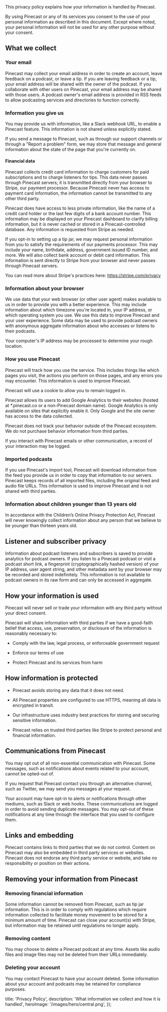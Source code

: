 
<Intro>
  This privacy policy explains how your information is handled by Pinecast.

  By using Pinecast or any of its services you consent to the use of your personal information as described in this document. Except where noted, your personal information will not be used for any other purpose without your consent.
</Intro>

## What we collect
### Your email
Pinecast may collect your email address in order to create an account, leave feedback on a podcast, or leave a tip. If you are leaving feedback or a tip, your email address will be shared with the owner of the podcast. If you collaborate with other users on Pinecast, your email address may be shared with those users. A podcast owner's email address is provided in RSS feeds to allow podcasting services and directories to function correctly.

### Information you give us
You may provide us with information, like a Slack webhook URL, to enable a Pinecast feature. This information is not shared unless explicitly stated.

If you send a message to Pinecast, such as through our support channels or through a "Report a problem" form, we may store that message and general information about the state of the page that you're currently on.

#### Financial data
Pinecast collects credit card information to charge customers for paid subscriptions and to charge listeners for tips. This data never passes through Pinecast servers; it is transmitted directly from your browser to Stripe, our payment processor. Because Pinecast never has access to payment card information, the information cannot be transmitted to any other third party.

Pinecast does have access to less private information, like the name of a credit card holder or the last few digits of a bank account number. This information may be displayed on your Pinecast dashboard to clarify billing information, but it is never cached or stored in a Pinecast-controlled database. Any information is requested from Stripe as needed.

If you opt-in to setting up a tip jar, we may request personal information from you to satisfy the requirements of our payments processor. This may include your name, birthdate, address, government issued ID number, and more. We will also collect bank account or debit card information. This information is sent directly to Stripe from your browser and never passes through Pinecast servers.

You can read more about Stripe's practices here: https://stripe.com/privacy

### Information about your browser
We use data that your web browser (or other user agent) makes available to us in order to provide you with a better experience. This may include information about which timezone you're located in, your IP address, or which operating system you use. We use this data to improve Pinecast and your user experience. Some data may be used to provide podcast owners with anonymous aggregate information about who accesses or listens to their podcasts.

Your computer's IP address may be processed to determine your rough location.

### How you use Pinecast
Pinecast will track how you use the service. This includes things like which pages you visit, the actions you perform on those pages, and any errors you may encounter. This information is used to improve Pinecast.

Pinecast will use a cookie to allow you to remain logged in.

Pinecast allows its users to add Google Analytics to their websites (hosted at *.pinecast.co or a non-Pinecast domain name). Google Analytics is only available on sites that explicitly enable it. Only Google and the site owner has access to the data collected.

Pinecast does not track your behavior outside of the Pinecast ecosystem. We do not purchase behavior information from third parties.

If you interact with Pinecast emails or other communication, a record of your interaction may be logged.

### Imported podcasts
If you use Pinecast's import tool, Pinecast will download information from the feed you provide us in order to copy that information to our servers. Pinecast keeps records of all imported files, including the original feed and audio file URLs. This information is used to improve Pinecast and is not shared with third parties.

### Information about children younger than 13 years old
In accordance with the Children’s Online Privacy Protection Act, Pinecast will never knowingly collect information about any person that we believe to be younger than thirteen years old.

## Listener and subscriber privacy
Information about podcast listeners and subscribers is saved to provide analytics for podcast owners. If you listen to a Pinecast podcast or visit a podcast short link, a fingerprint (cryptographically hashed version) of your IP address, user agent string, and other metadata sent by your browser may be recorded and stored indefinitely. This information is not available to podcast owners in its raw form and can only be accessed in aggregate.

## How your information is used
Pinecast will never sell or trade your information with any third party without your direct consent.

Pinecast will share information with third parties if we have a good-faith belief that access, use, preservation, or disclosure of the information is reasonably necessary to:

- Comply with the law, legal process, or enforceable government request

- Enforce our terms of use

- Protect Pinecast and its services from harm

## How information is protected
- Pinecast avoids storing any data that it does not need.

- All Pinecast properties are configured to use HTTPS, meaning all data is encrypted in transit.

- Our infrastructure uses industry best practices for storing and securing sensitive information.

- Pinecast relies on trusted third parties like Stripe to protect personal and financial information.

## Communications from Pinecast
You may opt out of all non-essential communication with Pinecast. Some messages, such as notifications about events related to your account, cannot be opted-out of.

If you request that Pinecast contact you through an alternative channel, such as Twitter, we may send you messages at your request.

Your account may have opt-in to alerts or notifications through other mediums, such as Slack or web hooks. These communications are logged in order to avoid sending duplicate messages. You may opt-out of these notifications at any time through the interface that you used to configure them.

## Links and embedding
Pinecast contains links to third parties that we do not control. Content on Pinecast may also be embedded in third party services or websites. Pinecast does not endorse any third party service or website, and take no responsibility or position on their actions.

## Removing your information from Pinecast
### Removing financial information
Some information cannot be removed from Pinecast, such as tip jar information. This is in order to comply with regulations which require information collected to facilitate money movement to be stored for a minimum amount of time. Pinecast can close your account(s) with Stripe, but information may be retained until regulations no longer apply.

### Removing content
You may choose to delete a Pinecast podcast at any time. Assets like audio files and image files may not be deleted from their URLs immediately.

### Deleting your account
You may contact Pinecast to have your account deleted. Some information about your account and podcasts may be retained for compliance purposes.


  title: 'Privacy Policy',
  description: 'What information we collect and how it is handled',
  heroImage: '/images/hero/central.png',
});
